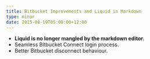 ```yaml
---
title: Bitbucket Improvements and Liquid in Markdown
type: minor
date: 2015-08-19T05:00:00+12:00
---
```


* **Liquid is no longer mangled by the markdown editor.**
* Seamless Bitbucket Connect login process.
* Better Bitbucket disconnect behaviour.